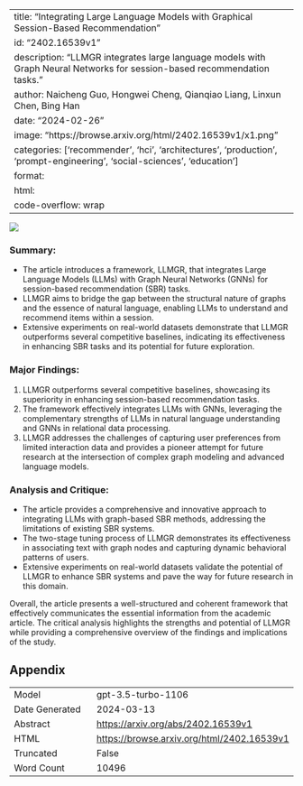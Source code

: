 
---
title: "Integrating Large Language Models with Graphical Session-Based Recommendation"
id: "2402.16539v1"
description: "LLMGR integrates large language models with Graph Neural Networks for session-based recommendation tasks."
author: Naicheng Guo, Hongwei Cheng, Qianqiao Liang, Linxun Chen, Bing Han
date: "2024-02-26"
image: "https://browse.arxiv.org/html/2402.16539v1/x1.png"
categories: ['recommender', 'hci', 'architectures', 'production', 'prompt-engineering', 'social-sciences', 'education']
format:
  html:
    code-overflow: wrap
---

![](https://browse.arxiv.org/html/2402.16539v1/x1.png)

### **Summary:**
- The article introduces a framework, LLMGR, that integrates Large Language Models (LLMs) with Graph Neural Networks (GNNs) for session-based recommendation (SBR) tasks.
- LLMGR aims to bridge the gap between the structural nature of graphs and the essence of natural language, enabling LLMs to understand and recommend items within a session.
- Extensive experiments on real-world datasets demonstrate that LLMGR outperforms several competitive baselines, indicating its effectiveness in enhancing SBR tasks and its potential for future exploration.

### **Major Findings:**
1. LLMGR outperforms several competitive baselines, showcasing its superiority in enhancing session-based recommendation tasks.
2. The framework effectively integrates LLMs with GNNs, leveraging the complementary strengths of LLMs in natural language understanding and GNNs in relational data processing.
3. LLMGR addresses the challenges of capturing user preferences from limited interaction data and provides a pioneer attempt for future research at the intersection of complex graph modeling and advanced language models.

### **Analysis and Critique:**
- The article provides a comprehensive and innovative approach to integrating LLMs with graph-based SBR methods, addressing the limitations of existing SBR systems.
- The two-stage tuning process of LLMGR demonstrates its effectiveness in associating text with graph nodes and capturing dynamic behavioral patterns of users.
- Extensive experiments on real-world datasets validate the potential of LLMGR to enhance SBR systems and pave the way for future research in this domain.

Overall, the article presents a well-structured and coherent framework that effectively communicates the essential information from the academic article. The critical analysis highlights the strengths and potential of LLMGR while providing a comprehensive overview of the findings and implications of the study.

## Appendix

|          |          |
|----------|----------|
| Model     | gpt-3.5-turbo-1106       |
| Date Generated     | 2024-03-13       |
| Abstract | [https://arxiv.org/abs/2402.16539v1](https://arxiv.org/abs/2402.16539v1)        |
| HTML     | [https://browse.arxiv.org/html/2402.16539v1](https://browse.arxiv.org/html/2402.16539v1)       |
| Truncated       | False       |
| Word Count       | 10496       |